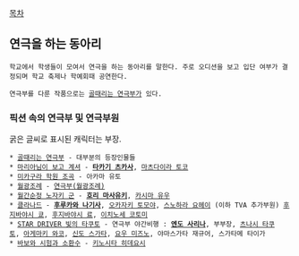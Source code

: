 [[목차]]

== 연극을 하는 동아리 ==

 학교에서 학생들이 모여서 연극을 하는 동아리를 말한다. 주로 오디션을 보고 입단 여부가 결정되며 학교 축제나 학예회때 공연한다. 

 연극부를 다룬 작품으로는 [[골때리는 연극부]]가 있다. 
=== 픽션 속의 연극부 및 연극부원 ===
굵은 글씨로 표시된 캐릭터는 부장.

 * [[골때리는 연극부]] - 대부분의 등장인물들
 * [[마리아님이 보고 계셔]] - '''[[타카기 츠카사]]''', [[마츠다이라 토코]]
 * [[미카구라 학원 조곡]] - 아카마 유토
 * [[월광조례]] - [[연극부(월광조례)]]
 * [[월간순정 노자키 군]] - '''[[호리 마사유키]]''', [[카시마 유우]]
 * [[클라나드]] - '''[[후루카와 나기사]]''', [[오카자키 토모야]], [[스노하라 요헤이]] (이하 TVA 추가부원) [[후지바야시 쿄]], [[후지바야시 료]], [[이치노세 코토미]]
 * [[STAR DRIVER 빛의 타쿠토]] - 연극부 야간비행 : '''[[엔도 사리나]]''', 부부장, [[츠나시 타쿠토]], [[아게마키 와코]], [[신도 스가타]], [[요우 미즈노]], 야마스가타 재규어, 스가타메 타이가
 * [[바보와 시험과 소환수]] - [[키노시타 히데요시]]
